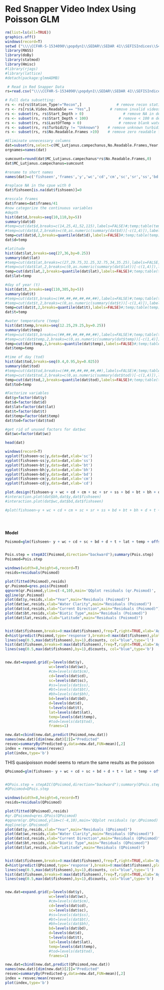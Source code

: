
Red Snapper Video Index Using Poisson GLM
========


```r
rm(list=ls(all=TRUE)) 
graphics.off()
windows(record=T)
setwd ("\\\\CCFHR-S-1534090\\popdyn1\\SEDAR\\SEDAR 41\\SEFISIndices\\S41RGIT")
library(MASS)
library(doBy)
library(statmod)
library(Hmisc)
#library(rjags)
#library(lattice)
#detach(package:glmmADMB)


```

```r
 # Read in Red Snapper Data
rs=read.csv("\\\\CCFHR-S-1534090\\popdyn1\\SEDAR\\SEDAR 41\\SEFISIndices\\ConfData\\RedSnapGLMData.csv")#;head(rs)

```


```r
# Full data subsetting: 
rs <- rs[rs$Station_Type!="Recon",]                # remove recon stations
rs <- rs[rs$A.Video.Readable == "Yes",]         # remove invalid videos
rs <- subset(rs, rs$Start_Depth > 0)                  # remove NA in depth
rs <- subset(rs, rs$Start_Depth < 100)              # remove < 100 m deep
rs <- subset(rs, rs$LastOfTemp > 0)                 # remove blank water temps
rs <- subset(rs, rs$Turbidity != "Unknown")    # remove unknown turbidity values
rs <- subset(rs, rs$No.Readable.Frames >19)    # remove zero readable frames

#Eliminate unnecessary columns
dat=subset(rs,select=c(MC_Lutjanus.campechanus,No.Readable.Frames,Year,Turbidity,Current_Direction,Current_Magnitude,Substrate_Cat,Relief,Size,Biotic_Density_Cat,Biotic_Type,Biotic_Height,Start_Depth,Julian,Start_Latitude,LastOfTemp,TOD))
orgnames=names(dat)

sumcount=round(dat$MC_Lutjanus.campechanus*rs$No.Readable.Frames,0)
dat$MC_Lutjanus.campechanus=sumcount

#rename to short names
names(dat)=c('fishseen','frames','y','wc','cd','cm','sc','sr','ss','bd','bt','bh','d','t','lat','temp','tod')#;head(dat)

#replace NA in the cpue with 0
dat$fishseen[is.na(dat$fishseen)]=0

#rescale frames
dat$frames=dat$frames/41
#now categorize the continuous variables
#depth
hist(dat$d,breaks=seq(10,110,by=5))
summary(dat$d)
#temp=cut(dat$d,breaks=c(14,25,41,52,115),labels=FALSE)#;temp;table(temp)
#temp=cut(dat$d,2,breaks=c(0,as.numeric(summary(dat$d))[-c(1,4)]),labels=FALSE);temp;table(temp)
temp=cut(dat$d,2,breaks=quantile(dat$d),labels=FALSE)#;temp;table(temp)
dat$d=temp

#latitude
hist(dat$lat,breaks=seq(27,36,by=0.25))
summary(dat$lat)
#temp=cut(dat$lat,breaks=c(27,29.75,31.25,32.75,34,35.25),labels=FALSE)#;temp;table(temp)
#temp=cut(dat$lat,2,breaks=c(0,as.numeric(summary(dat$lat))[-c(1,4)]),labels=FALSE);temp;table(temp)
temp=cut(dat$lat,2,breaks=quantile(dat$lat),labels=FALSE)#;temp;table(temp)
dat$lat=temp

#day of year (t)
hist(dat$t,breaks=seq(110,305,by=5))
summary(dat$t)
#temp=cut(dat$t,breaks=c(##,##,##,##,##,##),labels=FALSE)#;temp;table(temp)
#temp=cut(dat$t,2,breaks=c(0,as.numeric(summary(dat$t))[-c(1,4)]),labels=FALSE);temp;table(temp)
temp=cut(dat$t,2,breaks=quantile(dat$t),labels=FALSE)#;temp;table(temp)
dat$t=temp

#water temperature (temp)
hist(dat$temp,breaks=seq(12.25,29.25,by=0.25))
summary(dat$temp)
#temp=cut(dat$t,breaks=c(##,##,##,##,##,##),labels=FALSE)#;temp;table(temp)
#temp=cut(dat$temp,2,breaks=c(0,as.numeric(summary(dat$temp))[-c(1,4)]),labels=FALSE);temp;table(temp)
temp=cut(dat$temp,2,breaks=quantile(dat$temp),labels=FALSE)#;temp;table(temp)
dat$temp=temp

#time of day (tod)
hist(dat$tod,breaks=seq(0.4,0.95,by=0.025))
summary(dat$tod)
#temp=cut(dat$tod,breaks=c(##,##,##,##,##,##),labels=FALSE)#;temp;table(temp)
#temp=cut(dat$tod,2,breaks=c(0,as.numeric(summary(dat$tod))[-c(1,4)]),labels=FALSE);temp;table(temp)
temp=cut(dat$tod,2,breaks=quantile(dat$tod),labels=FALSE)#;temp;table(temp)
dat$tod=temp

#Factorize variables
dat$y=factor(dat$y)
dat$d=factor(dat$d)
dat$lat=factor(dat$lat)
dat$t=factor(dat$t)
dat$temp=factor(dat$temp)
dat$tod=factor(dat$tod)

#get rid of unused factors for dat$wc
dat$wc=factor(dat$wc)

head(dat)

windows(record=T)
xyplot(fishseen~sc|y,data=dat,xlab='sc')
xyplot(fishseen~ss|y,data=dat,xlab='ss')
xyplot(fishseen~bt|y,data=dat,xlab='bt')
xyplot(fishseen~bh|y,data=dat,xlab='bh')
xyplot(fishseen~bd|y,data=dat,xlab='bd')
xyplot(fishseen~cm|y,data=dat,xlab='cm')
xyplot(fishseen~cd|y,data=dat,xlab='cd')

plot.design(fishseen~y + wc + cd + cm + sc + sr + ss + bd + bt + bh + d + t + lat + temp + tod,data=dat)
#interaction.plot(dat$bh,dat$y,dat$fishseen)
#interaction.plot(dat$wc,dat$bd,dat$fishseen)

#plot(fishseen~y + wc + cd + cm + sc + sr + ss + bd + bt + bh + d + t + lat + temp + tod,data=dat)


 
```
 
 **Model**
 
```r

Poismod=glm(fishseen~ y + wc + cd + sc + bd + d + t + lat + temp + offset(frames),data=dat,  family = "poisson");summary(Poismod)


Pois.step = stepAIC(Poismod,direction="backward");summary(Pois.step)
Poismod=Pois.step

windows(width=8,height=6,record=T)
resids=residuals(Poismod)

plot(fitted(Poismod),resids)
qr.Poismod=qres.pois(Poismod)
qqnorm(qr.Poismod,ylim=c(-4,10),main='QQplot residuals (qr.Poismod)',  cex=0.5)
qqline(qr.Poismod)
plot(dat$y,resids,xlab="Year",main="Residuals (Poismod)")
plot(dat$wc,resids,xlab="Water Clarity",main="Residuals (Poismod)")
plot(dat$cd,resids,xlab="Current Direction",main="Residuals (Poismod)")
plot(dat$bt,resids,xlab="Biotic Type",main="Residuals (Poismod)")
plot(dat$lat,resids,xlab="Latitude",main="Residuals (Poismod)")


hist(dat$fishseen,breaks=0:max(dat$fishseen),freq=T,right=TRUE,xlab='Aggregate Fish Counted', main='Poisson GLM')  
d=hist(predict(Poismod,type='response'),breaks=0:max(dat$fishseen),plot=FALSE)
lines(seq(0.5,max(dat$fishseen),by=1),d$counts, col="blue",type='l')      
hist(dat$fishseen,breaks=0:max(dat$fishseen),freq=T,right=TRUE,xlab='Aggregate Fish Counted', main='Poisson GLM',ylim=c(0,200))  
lines(seq(0.5,max(dat$fishseen),by=1),d$counts, col="blue",type='b')      


new.dat=expand.grid(y=levels(dat$y),
                    wc=levels(dat$wc),
                    #cm=levels(dat$cm),
                    cd=levels(dat$cd),
                    sc=levels(dat$sc),
                    #ss=levels(dat$ss),
                    #bt=levels(dat$bt),
                    #bh=levels(dat$bh),
                    bd=levels(dat$bd),
                    d=levels(dat$d),
                    t=levels(dat$t),
                    lat=levels(dat$lat),
                    temp=levels(dat$temp),
                    #tod=levels(dat$tod),
                    frames=1)

new.dat=cbind(new.dat,predict(Poismod,new.dat))
names(new.dat)[dim(new.dat)[2]]="Predicted"
resvec=summaryBy(Predicted~y,data=new.dat,FUN=mean)[,2]
index = resvec/mean(resvec)
plot(index,type='b')


```
 
 
THIS quasipoisson model seems to return the same results as the poisson 
 
```r

QPoismod=glm(fishseen~ y + wc + cd + sc + bd + d + t + lat + temp + offset(frames),data=dat,  family = "quasipoisson");summary(QPoismod)


#QPois.step = stepAIC(QPoismod,direction="backward");summary(QPois.step)
#QPoismod=QPois.step

windows(width=8,height=6,record=T)
resids=residuals(QPoismod)

plot(fitted(QPoismod),resids)
#qr.QPoismod=qres.QPois(QPoismod)
#qqnorm(qr.QPoismod,ylim=c(-4,10),main='QQplot residuals (qr.QPoismod)',  cex=0.5)
#qqline(qr.QPoismod)
plot(dat$y,resids,xlab="Year",main="Residuals (QPoismod)")
plot(dat$wc,resids,xlab="Water Clarity",main="Residuals (QPoismod)")
plot(dat$cd,resids,xlab="Current Direction",main="Residuals (QPoismod)")
plot(dat$bt,resids,xlab="Biotic Type",main="Residuals (QPoismod)")
plot(dat$lat,resids,xlab="Latitude",main="Residuals (QPoismod)")


hist(dat$fishseen,breaks=0:max(dat$fishseen),freq=T,right=TRUE,xlab='Aggregate Fish Counted', main='QPoisson GLM')  
d=hist(predict(QPoismod,type='response'),breaks=0:max(dat$fishseen),plot=FALSE)
lines(seq(0.5,max(dat$fishseen),by=1),d$counts, col="blue",type='l')      
hist(dat$fishseen,breaks=0:max(dat$fishseen),freq=T,right=TRUE,xlab='Aggregate Fish Counted', main='QPoisson GLM',ylim=c(0,200))  
lines(seq(0.5,max(dat$fishseen),by=1),d$counts, col="blue",type='b')      


new.dat=expand.grid(y=levels(dat$y),
                    wc=levels(dat$wc),
                    #cm=levels(dat$cm),
                    cd=levels(dat$cd),
                    sc=levels(dat$sc),
                    #ss=levels(dat$ss),
                    #bt=levels(dat$bt),
                    #bh=levels(dat$bh),
                    bd=levels(dat$bd),
                    d=levels(dat$d),
                    t=levels(dat$t),
                    lat=levels(dat$lat),
                    temp=levels(dat$temp),
                    #tod=levels(dat$tod),
                    frames=1)

new.dat=cbind(new.dat,predict(QPoismod,new.dat))
names(new.dat)[dim(new.dat)[2]]="Predicted"
resvec=summaryBy(Predicted~y,data=new.dat,FUN=mean)[,2]
index = resvec/mean(resvec)
plot(index,type='b')


```
 
 